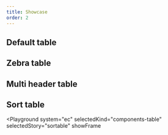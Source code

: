```yaml
---
title: Showcase
order: 2
---
```



## Default table

<Playground system="ec" selectedKind="components-table" selectedStory="default">
  <Html markup={tableDefault} />
</Playground>

## Zebra table

<Playground system="ec" selectedKind="components-table" selectedStory="zebra">
  <Html markup={tableMulti} />
</Playground>

## Multi header table

<Playground system="ec" selectedKind="components-table" selectedStory="multi">
  <Html markup={tableMulti} />
</Playground>

## Sort table

<Playground
  system="ec"
  selectedKind="components-table"
  selectedStory="sortable"
  showFrame
>
  <Html markup={tableSortable} />
</Playground>
